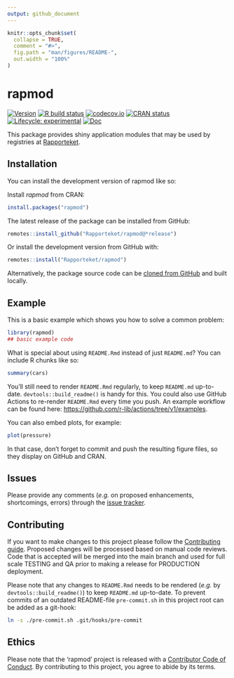 ```yaml
---
output: github_document
---
```


<!-- README.md is generated from README.Rmd. Please edit that file -->

```r
knitr::opts_chunk$set(
  collapse = TRUE,
  comment = "#>",
  fig.path = "man/figures/README-",
  out.width = "100%"
)
```

# rapmod

<!-- badges: start -->
[![Version](https://img.shields.io/github/v/release/rapporteket/rapmod?sort=semver)](https://github.com/rapporteket/rapmod/releases)
[![R build status](https://github.com/Rapporteket/rapmod/workflows/R-CMD-check/badge.svg)](https://github.com/Rapporteket/rapmod/actions)
[![codecov.io](https://codecov.io/github/Rapporteket/rapmod/rapmod.svg?branch=master)](https://codecov.io/github/Rapporteket/rapmod?branch=master)
[![CRAN status](https://www.r-pkg.org/badges/version/rapmod)](https://CRAN.R-project.org/package=rapmod)
[![Lifecycle: experimental](https://img.shields.io/badge/lifecycle-experimental-orange.svg)](https://lifecycle.r-lib.org/articles/stages.html#experimental)
[![Doc](https://img.shields.io/badge/Doc--grey.svg)](https://rapporteket.github.io/rapmod/)
<!-- badges: end -->

This package provides shiny application modules that may be used by registries at [Rapporteket](https://rapporteket.github.io/rapporteket/).

## Installation

You can install the development version of rapmod like so:

Install *rapmod* from CRAN:
```r
install.packages("rapmod")
```

The latest release of the package can be installed from GitHub:
```r
remotes::install_github("Rapporteket/rapmod@*release")
```

Or install the development version from GitHub with:
```r
remotes::install("Rapporteket/rapmod")
```
Alternatively, the package source code can be [cloned from GitHub](https://github.com/Rapporteket/rapmod) and built locally. 

## Example

This is a basic example which shows you how to solve a common problem:

```r
library(rapmod)
## basic example code
```

What is special about using `README.Rmd` instead of just `README.md`? You can include R chunks like so:

```r
summary(cars)
```

You'll still need to render `README.Rmd` regularly, to keep `README.md` up-to-date. `devtools::build_readme()` is handy for this. You could also use GitHub Actions to re-render `README.Rmd` every time you push. An example workflow can be found here: <https://github.com/r-lib/actions/tree/v1/examples>.

You can also embed plots, for example:

```r
plot(pressure)
```

In that case, don't forget to commit and push the resulting figure files, so they display on GitHub and CRAN.

## Issues
Please provide any comments (*e.g.* on proposed enhancements, shortcomings, errors) through the [issue tracker](https://github.com/Rapporteket/rapmod/issues).

## Contributing
If you want to make changes to this project please follow the [Contributing guide](https://rapporteket.github.io/rapmod/CONTRIBUTING.html). Proposed changes will be processed based on manual code reviews. Code that is accepted will be merged into the main branch and used for full scale TESTING and QA prior to making a release for PRODUCTION deployment.

Please note that any changes to `README.Rmd` needs to be rendered (_e.g._ by `devtools::build_readme()`) to keep `README.md` up-to-date. To prevent commits of an outdated README-file `pre-commit.sh` in this project root can be added as a git-hook:
```bash
ln -s ./pre-commit.sh .git/hooks/pre-commit
```

## Ethics
Please note that the 'rapmod' project is released with a
[Contributor Code of Conduct](http://rapporteket.github.io/rapbase/CODE_OF_CONDUCT.html).
By contributing to this project, you agree to abide by its terms.

